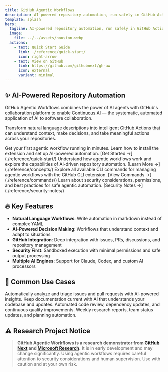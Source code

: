 ```yaml
---
title: GitHub Agentic Workflows
description: AI-powered repository automation, run safely in GitHub Actions
template: splash
hero:
  tagline: AI-powered repository automation, run safely in GitHub Actions
  image:
    file: ../../assets/houston.webp
  actions:
    - text: Quick Start Guide
      link: ./reference/quick-start/
      icon: right-arrow
    - text: View on GitHub
      link: https://github.com/githubnext/gh-aw
      icon: external
      variant: minimal
---
```



## ✨ AI-Powered Repository Automation

GitHub Agentic Workflows combines the power of AI agents with GitHub's collaboration platform to enable [Continuous AI](https://githubnext.com/projects/continuous-ai) — the systematic, automated application of AI to software collaboration.

Transform natural language descriptions into intelligent GitHub Actions that can understand context, make decisions, and take meaningful actions across your repositories.

<CardGrid stagger>
	<Card title="🚀 Quick Start" icon="rocket">
		Get your first agentic workflow running in minutes. Learn how to install the extension and set up AI-powered automation.
		[Get Started →](./reference/quick-start/)
	</Card>
	<Card title="📖 Learn Concepts" icon="open-book">
		Understand how agentic workflows work and explore the capabilities of AI-driven repository automation.
		[Learn More →](./reference/concepts/)
	</Card>
	<Card title="🔧 Browse Commands" icon="setting">
		Explore all available CLI commands for managing agentic workflows with the GitHub CLI extension.
		[View Commands →](./reference/commands/)
	</Card>
	<Card title="🔒 Security Guide" icon="lock">
		Learn about security considerations, permissions, and best practices for safe agentic automation.
		[Security Notes →](./reference/security-notes/)
	</Card>
</CardGrid>

## 🔥 Key Features

- **Natural Language Workflows**: Write automation in markdown instead of complex YAML
- **AI-Powered Decision Making**: Workflows that understand context and adapt to situations
- **GitHub Integration**: Deep integration with issues, PRs, discussions, and repository management
- **Security First**: Sandboxed execution with minimal permissions and safe output processing
- **Multiple AI Engines**: Support for Claude, Codex, and custom AI processors

## 🎯 Common Use Cases

<CardGrid>
	<Card title="🏷️ Intelligent Triage" icon="tag">
		Automatically analyze and triage issues and pull requests with AI-powered insights.
	</Card>
	<Card title="📚 Documentation Automation" icon="document">
		Keep documentation current with AI that understands your codebase and updates.
	</Card>
	<Card title="🔍 Code Quality" icon="magnifier">
		Automated code review, dependency updates, and continuous quality improvements.
	</Card>
	<Card title="📊 Research & Planning" icon="information">
		Weekly research reports, team status updates, and planning automation.
	</Card>
</CardGrid>

## ⚠️ Research Project Notice

> **GitHub Agentic Workflows is a research demonstrator from [GitHub Next](https://githubnext.com/) and [Microsoft Research](https://www.microsoft.com/en-us/research/group/research-software-engineering-rise/).** It is in early development and may change significantly. Using agentic workflows requires careful attention to security considerations and human supervision. Use with caution and at your own risk.
